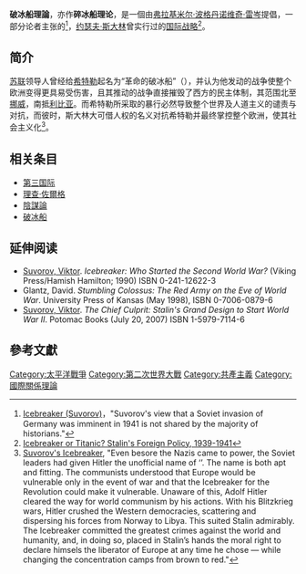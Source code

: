 '''破冰船理論'''，亦作'''碎冰船理论'''，是一個由[[弗拉基米尔·波格丹诺维奇·雷岑|弗拉基米尔·波格丹诺维奇·雷岑]]提倡，一部分论者主张的<ref>[http://en.allexperts.com/e/i/ic/icebreaker_%28suvorov%29.htm Icebreaker (Suvorov)]，"Suvorov's view that a Soviet invasion of Germany was imminent in 1941 is not shared by the majority of historians."</ref>，[[约瑟夫·斯大林|约瑟夫·斯大林]]曾实行过的[[国际|国际]][[战略|战略]]<ref>[http://www.google.com/url?sa=t&source=web&ct=res&cd=6&url=http%3A%2F%2Fwww.h-net.org%2Freviews%2Fshowpdf.php%3Fid%3D7659&ei=IUOMSo_uLpCCMcmO4JMO&rct=j&q=icebreaker+Stalin+&usg=AFQjCNE-akDmLgb5ZkEHuCsqQTriQJEY6Q Icebreaker or Titanic? Stalin's Foreign Policy, 1939-1941]</ref>。

== 简介 ==
[[苏联|苏联]]领导人曾经给[[希特勒|希特勒]]起名为“革命的破冰船”（{{lang|en|Icebreaker for the Revolution}}），并认为他发动的战争使整个欧洲变得更具易受伤害，且其推动的战争直接摧毁了西方的民主体制，其范围北至[[挪威|挪威]]，南抵[[利比亚|利比亚]]。而希特勒所采取的暴行必然导致整个世界及人道主义的谴责与对抗，而彼时，斯大林大可借人权的名义对抗希特勒并最终掌控整个欧洲，使其社会主义化<ref>[http://www.jrbooksonline.com/HTML-docs/suvorov_icebreaker_preface.htm Suvorov's Icebreaker], "Even besore the Nazis came to power, the Soviet leaders had given Hitler the unofficial name of ‘’. The name is both apt and fitting. The communists understood that Europe would be vulnerable only in the event of war and that the Icebreaker for the Revolution could make it vulnerable. Unaware of this, Adolf Hitler cleared the way for world communism by his actions. With his Blitzkrieg wars, Hitler crushed the Western democracies, scattering and dispersing his forces from Norway to Libya. This suited Stalin admirably. The Icebreaker committed the greatest crimes against the world and humanity, and, in doing so, placed in Stalin’s hands the moral right to declare himsels the liberator of Europe at any time he chose — while changing the concentration camps from brown to red."</ref>。

== 相关条目 ==
*[[第三国际|第三国际]]
*[[理查·佐爾格|理查·佐爾格]]
*[[陰謀論|陰謀論]]
*[[破冰船|破冰船]]

==延伸阅读==
*[[弗拉基米尔·波格丹诺维奇·雷岑|Suvorov, Viktor]].  ''Icebreaker: Who Started the Second World War?'' (Viking Press/Hamish Hamilton; 1990) ISBN 0-241-12622-3
*Glantz, David.  ''Stumbling Colossus: The Red Army on the Eve of World War''.  University Press of Kansas (May 1998), ISBN 0-7006-0879-6
*[[弗拉基米尔·波格丹诺维奇·雷岑|Suvorov, Viktor]].  ''The Chief Culprit: Stalin's Grand Design to Start World War II''. Potomac Books (July 20, 2007) ISBN 1-5979-7114-6

==參考文獻==
<div class="references-small">
<references />
</div>

{{war-stub}}
{{Authority control}}
[[Category:太平洋戰爭|Category:太平洋戰爭]]
[[Category:第二次世界大戰|Category:第二次世界大戰]]
[[Category:共產主義|Category:共產主義]]
[[Category:國際關係理論|Category:國際關係理論]]
